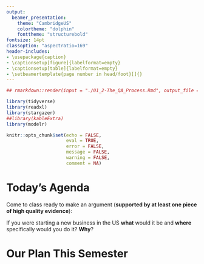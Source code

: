 ```yaml
---
output:
  beamer_presentation:
    theme: "CambridgeUS"
    colortheme: "dolphin"
    fonttheme: "structurebold"
fontsize: 14pt
classoption: "aspectratio=169"
header-includes:
- \usepackage{caption}
- \captionsetup[figure]{labelformat=empty}
- \captionsetup[table]{labelformat=empty}
- \setbeamertemplate{page number in head/foot}[]{}
---
```


```r
## rmarkdown::render(input = "./01_2-The_QA_Process.Rmd", output_file = "./01_2-The_QA_Process.pdf")

library(tidyverse)
library(readxl)
library(stargazer)
##library(kableExtra)
library(modelr)

knitr::opts_chunk$set(echo = FALSE,
                      eval = TRUE,
                      error = FALSE,
                      message = FALSE,
                      warning = FALSE,
                      comment = NA)

```


# Today's Agenda
\center
\large
Come to class ready to make an argument (**supported by at least one piece of high quality evidence**): 

If you were starting a new business in the US **what** would it be and **where** specifically would you do it? **Why**?

\vspace{.5in}

\begin{center}
Justin Leinaweaver (Spring 2022)
\end{center}



# Our Plan This Semester

\begin{large}

\textbf{Build models to answer questions with data}

\begin{itemize}

\item What drives economic investment in US states? 

\item Why do some countries attract greater levels of international investment than others?

\item What explains why some individuals make more money than others?

\end{itemize}

\end{large}

